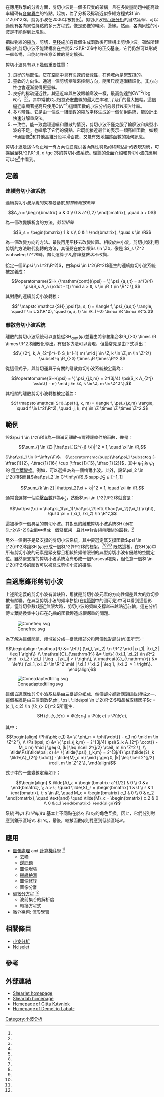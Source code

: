 {{expert|time=2015-01-23T04:15:15+00:00}}
在應用數學的分析方面，剪切小波是一個多尺度的架構，且在多變量問題中能高效率編碼有[[各向異性|各向異性]]的特點。起初，為了分析及稀疏近似多維方程式<math>f \in L^2(\R^2)</math>，剪切小波在2006年被提出<ref name=shearletsintroduction/>。剪切小波是[[小波分析|小波分析]]的自然延伸，可以適應有各向異性特點的多元方程式，像是影像的輪廓、邊緣。然而，各向同性的小波是不能得到此現象。

把拋物線的[[縮放|縮放]]、剪切、[[平移|平移]]施加在數個生成函數後可建構出剪切小波。雖然所建構出的剪切小波不能建構出在空間<math>L^2(\R^2)</math>中的正交基底，它們仍然可以形成一個架構，且能允許任意函數的穩定擴張。

剪切小波具有以下幾個重要性質：
#良好的局部性。它在空間中具有快速的衰減性，在頻域內是緊支撐的。
#靈敏的方向性。通過一個剪切矩陣來控制方向，隨著尺度逐漸精細化，其方向性也會逐漸變得更靈敏。
#良好的稀疏逼近性。其逼近率與曲波跟輪廓波一樣，最高能達到<math>C N^{-2} (\log N)^3</math>。<ref name=shearletsparsebandlim/><ref name=shearletsparsecompact/>。其中常數<math>C</math>只根據奇數曲線的最大曲率和<math>f</math>, <math>f^{'}</math>及<math>f^{''}</math>的最大振幅。這個逼近率顯著提高只使用<math>O(N^{-1})</math>這類函數的小波分析的最佳<math>N</math>項估計率。
#多方辨性。它是由一個或一組函數的縮放平移生成的一個仿射系統，能設計出快速分解重設法。
#一致性。能一致處理連續和離散的情況，剪切小波不僅克服了輪廓波和典型小波的不足，也繼承了它們的優點。它既能接近最佳的表示一類高維函數，如類卡通圖像<ref name=cartoonbenchmark/>和其他高維分段平滑函數，又能有效地描述函數的幾何訊息。

剪切小波是迄今為止唯一有方向性且提供各向異性特點的稀疏估計的表現系統，可擴展至<math>L^2(\R^d), d \ge 2</math>的剪切小波系統。理論的全面介紹和剪切小波的應用可以在<ref name=shearletbook/>中看到。

== 定義 ==

=== 連續剪切小波系統===

{{multiple image
 | direction = vertical
 | footer = 拋物線縮放和剪切的幾何效果，使用一些不同參數a和 s.
 | image1 = shearletscaling.gif
 | alt1 = Parabolic scaling
 | image2 = shearletshearing.gif
 | alt2 = Shearing
 }}

連續剪切小波系統的架構是基於''拋物線縮放矩陣''

:<math> A_a = \begin{bmatrix} a & 0 \\ 0 & a^{1/2} \end{bmatrix}, \quad a > 0 </math>

為一個改變解析度的方法。''剪切矩陣''

:<math> S_s = \begin{bmatrix} 1 & s \\ 0 & 1 \end{bmatrix}, \quad s \in \R </math>

為一個改變方向的方法。最後再用平移去改變位置。相較於曲小波，剪切小波利用剪切的方法取代旋轉的方法，其優點在於如果<math>s \in \Z</math>，像是 <math> S_s \Z^2 \subseteq \Z^2 </math>時，剪切運算子<math>S_s</math>會讓整數格不改變。

給定一個<math>\psi \in L^2(\R^2)</math>，由<math>\psi \in L^2(\R^2)</math>產生的連續剪切小波系統被定義成：

:<math> \operatorname{SH}_{\mathrm{cont}}(\psi) = \{ \psi_{a,s,t} = a^{3/4} \psi(S_s A_a (\cdot - t)) \mid a > 0, s \in \R, t \in \R^2 \}, </math>

其對應的連續剪切小波轉換：

:<math> f \mapsto \mathcal{SH}_\psi f(a, s, t) = \langle f, \psi_{a,s,t} \rangle, \quad f \in L^2(\R^2), \quad (a, s, t) \in \R_{>0} \times \R \times \R^2. </math>

=== 離散剪切小波系統 ===

離散的剪切小波系統可以直接從<math>\operatorname{SH}_{\mathrm{cont}}(\psi)</math>並藉由將參數集合<math>\R_{>0} \times \R \times \R^2.</math>離散化導出。有很多方法可以實現，但最常見是由下式導出：

:<math> \{ (2^j, k, A_{2^j}^{-1} S_k^{-1} m) \mid j \in \Z, k \in \Z, m \in \Z^2\} \subseteq \R_{>0} \times \R \times \R^2. </math>

從這個式子，與剪切運算子有關的離散剪切小波系統被定義為：

:<math> \operatorname{SH}(\psi) = \{ \psi_{j,k,m} = 2^{3j/4} \psi(S_k A_{2^j} \cdot{} - m) \mid j \in \Z, k \in \Z, m \in \Z^2 \}, </math>

其相關的離散剪切小波轉換被定義為：

:<math> f \mapsto \mathcal{SH}_\psi f(j, k, m) = \langle f, \psi_{j,k,m} \rangle, \quad f \in L^2(\R^2), \quad (j, k, m) \in \Z \times \Z \times \Z^2. </math>

== 範例 ==

{{multiple image
 | direction = horizontal
 | image1 = Classshearsupp.svg
 | alt1 = Classical shearlet frequency support
 | caption1 = 典型剪切小波所產生之梯形頻率.
 | image2 = Classsheartiling.svg
 | alt2 = Classical shearlet frequency tiling
 | caption2 = 典型離散剪切小波系統的頻率拼接.
 }}

設<math>\psi_1 \in L^2(\R)</math>為一個滿足離散卡爾德龍條件的函數，像是：

:<math>\sum_{j \in \Z} |\hat\psi_1(2^{-j} \xi)|^2 = 1, \quad \xi \in \R,</math>

<math>\hat\psi_1 \in C^\infty(\R)</math>， <math>\operatorname{supp}\hat\psi_1 \subseteq [-\tfrac{1}{2}, -\tfrac{1}{16}] \cup [\tfrac{1}{16}, \tfrac{1}{2}]</math>，其中
<math>\hat\psi_1</math> 為 <math>\psi_1</math> 的 [[傅立葉變換|傅立葉變換]]。例如，可以選擇<math>\psi_1</math>為一個梅爾小波。此外，設<math>\psi_2 \in L^2(\R)</math>而且<math>\hat\psi_2 \in C^\infty(\R),</math> <math>\operatorname{supp}\hat\psi_2 \subseteq [-1, 1]</math>

:<math>\sum_{k \in Z} |\hat\psi_2(\xi + k)|^2 = 1, \quad \xi \in \R.</math>

通常會選擇一個[[沖擊函數|沖擊函數]]作為<math>\hat \psi_2</math>，然後<math>\psi \in L^2(\R^2)</math>就會是：

:<math>\hat\psi(\xi) = \hat\psi_1(\xi_1) \hat\psi_2\left( \tfrac{\xi_2}{\xi_1} \right), \quad \xi = (\xi_1, \xi_2) \in \R^2,</math>

這被稱作一個典型的剪切小波。其對應的離散剪切小波系統<math>\operatorname{SH}(\psi)</math>在<math>L^2(\R^2)</math>空間中構成一個緊框架，且其中包含頻帶限制的函數。<ref name=shearletbook/>

另外一個例子是緊支撐的剪切小波系統，其中要選定緊支撐函數<math>\psi \in L^2(\R^2)</math>讓<math>\operatorname{SH}(\psi)</math>形成一個<math>L^2(\R^2)</math>的框架。<ref name=shearletsparsecompact/><ref name=shearletcompact/><ref name=shearlets3dalpha/><ref name=VideoTextPur/>
既然這樣，在<math>\operatorname{SH}(\psi)</math>中所有剪切小波的元素是緊支撐且相較於頻帶限制的典型剪切小波有優越的空間定位。雖然緊支撐的剪切小波系統沒有形成一個Parseval框架，但任意一個<math>f \in L^2(\R^2)</math>的函數可以被寫成剪切小波的擴張。

== 自適應錐形剪切小波 ==

上述所定義的剪切小波有其缺陷，那就是剪切小波元素的方向性偏差與大的剪切參數有關聯。在典型剪切小波的頻率拼接(在[[#範例|#範例]]中的圖可見)中可以看到這個影響，當剪切參數<math>s</math>趨近無限大時，剪切小波的頻率支撐越來越貼近<math>\xi_2</math>軸，這在分析傅立葉變換集中分布在<math>\xi_2</math>軸的函數時造成很嚴重的問題。

[[File:Conefreq.svg|thumb]]

為了解決這個問題，頻域被分成一個低頻部分和兩個錐形部分(如圖所示)：

:<math> \begin{align}
\mathcal{R} &= \left\{ (\xi_1, \xi_2) \in \R^2 \mid |\xi_1|, |\xi_2| \leq 1 \right\}, \\
\mathcal{C}_{\mathrm{h}} &= \left\{ (\xi_1, \xi_2) \in \R^2 \mid | \xi_2 / \xi_1 | \leq 1, |\xi_1| > 1 \right\}, \\
\mathcal{C}_{\mathrm{v}} &= \left\{ (\xi_1, \xi_2) \in \R^2 \mid | \xi_1 / \xi_2 | \leq 1, |\xi_2| > 1 \right\}.
\end{align} </math>

[[File:Coneadaptedtiling.svg|thumb]]

這個自適應性剪切小波系統是由三個部分組成，每個部分都對應到這些頻域之一，這個系統是由三個函數<math> \phi, \psi, \tilde\psi \in L^2(\R^2)</math>和晶格取樣因子<math>c = (c_1, c_2) \in (\R_{> 0})^2:</math>所產生，

:<math> \operatorname{SH}(\phi, \psi, \tilde\psi; c) = \Phi(\phi; c_1) \cup \Psi(\psi; c) \cup \tilde\Psi(\tilde\psi; c), </math>

其中：

:<math> \begin{align}
\Phi(\phi; c_1) &= \{ \phi_m = \phi(\cdot{} - c_1 m) \mid m \in \Z^2 \}, \\
\Psi(\psi; c) &= \{ \psi_{j,k,m} = 2^{3j/4} \psi(S_k A_{2^j} \cdot{} - M_c m) \mid j \geq 0, |k| \leq \lceil 2^{j/2} \rceil, m \in \Z^2 \}, \\
\tilde\Psi(\tilde\psi; c) &= \{ \tilde{\psi}_{j,k,m} = 2^{3j/4} \psi(\tilde{S}_k \tilde{A}_{2^j} \cdot{} - \tilde{M}_c m) \mid j \geq 0, |k| \leq \lceil 2^{j/2} \rceil, m \in \Z^2 \},
\end{align} </math>

式子中的一些變數定義如下；

:<math> 
\begin{align}
& \tilde{A}_a = \begin{bmatrix} a^{1/2} & 0 \\ 0 & a \end{bmatrix}, \; a > 0, \quad 
\tilde{S}_s = \begin{bmatrix} 1 & 0 \\ s & 1 \end{bmatrix}, \; s \in \R, \quad
M_c = \begin{bmatrix} c_1 & 0 \\ 0 & c_2 \end{bmatrix}, \quad  \text{and} \quad \tilde{M}_c = \begin{bmatrix} c_2 & 0 \\ 0 & c_1 \end{bmatrix}.
\end{align}</math>

系統<math>\Psi(\psi)</math> 和 <math>\tilde\Psi(\tilde\psi)</math>ru 基本上不同點在於<math>x_1</math> 和 <math>x_2</math>的角色互換。因此，它們分別對應到錐形區域<math>\mathcal{C}_{\mathrm{h}}</math> 和 <math>\mathcal{C}_{\mathrm{v}}</math>，最後，縮放函數<math>\phi</math>則對應到低頻區域<math>\mathcal{R}</math>。


== 應用 ==

* [[圖像處理|圖像處理]] and [[計算機科學|計算機科學]] <ref name=shearletbook/>
** 去噪
** [[逆問題|逆問題]]
** 圖像增強
** [[邊緣檢測|邊緣檢測]]
** [[圖像修復|圖像修復]]
** 圖像分離
* [[偏微分方程|偏微分方程]] <ref name=shearletbook/>
** 波前集合的解析度
** 轉換方程式
* [[微分幾何|微分幾何]]: 流形學習

== 相關條目 ==
* [[小波分析|小波分析]]
* [[Noiselet|Noiselet]]

== 參考 ==
{{reflist|refs=
<ref name=shearletbook>Kutyniok, Gitta, and Demetrio Labate, eds. ''Shearlets: Multiscale analysis for multivariate data''. Springer, 2012, ISBN 0-8176-8315-1</ref>
<ref name=shearletcompact>Kittipoom, Pisamai, Gitta Kutyniok, and Wang-Q Lim. "Construction of compactly supported shearlet frames." Constructive Approximation '''35.1''' (2012): 21–72.
{{PDFlink|[http://arxiv.org/pdf/1003.5481.pdf PDF]}}</ref>
<ref name=shearletsparsebandlim>Guo, Kanghui, and Demetrio Labate. "Optimally sparse multidimensional representation using shearlets." SIAM Journal on Mathematical Analysis '''39.1''' (2007): 298–318.
{{PDFlink|[http://www3.math.tu-berlin.de/numerik/mt/mt/www.shearlet.org/papers/OSMRuS.pdf PDF]}}</ref>
<ref name=shearletsparsecompact>Kutyniok, Gitta, and Wang-Q Lim. "Compactly supported shearlets are optimally sparse." Journal of Approximation Theory '''163.11''' (2011): 1564–1589.
{{PDFlink|[http://www.math.tu-berlin.de/fileadmin/i26_fg-kutyniok/wangQ/paper/JAT-D-10-00168_final.pdf PDF]}}</ref>
<ref name=shearlets3dalpha>Kutyniok, Gitta, Jakob Lemvig, and Wang-Q Lim. "Optimally sparse approximations of 3D functions by compactly supported shearlet frames." SIAM Journal on Mathematical Analysis '''44.4''' (2012): 2962–3017.
{{PDFlink|[http://arxiv.org/pdf/1109.5993.pdf PDF]}}</ref>
<ref name=shearletsintroduction>Guo, Kanghui, Gitta Kutyniok, and Demetrio Labate. "Sparse multidimensional representations using anisotropic dilation and shear operators." Wavelets and Splines (Athens, GA, 2005), G. Chen and MJ Lai, eds., Nashboro Press, Nashville, TN (2006): 189–201.
{{PDFlink|[http://www3.math.tu-berlin.de/numerik/mt/mt/www.shearlet.org/papers/SMRuADaSO.pdf PDF]}}</ref>
<ref name=VideoTextPur>Purnendu Banerjee and B. B. Chaudhuri, “Video Text Localization using Wavelet and Shearlet Transforms”, In Proc. SPIE 9021, Document Recognition and Retrieval XXI, 2014 (doi:10.1117/12.2036077).{{PDFlink|[http://arxiv.org/ftp/arxiv/papers/1307/1307.4990.pdf PDF]}}</ref>
<ref name=cartoonbenchmark>Donoho, David Leigh. "Sparse components of images and optimal atomic decompositions." Constructive Approximation '''17.3''' (2001): 353–382.
{{PDFlink|[http://stats.stanford.edu/~donoho/Reports/1998/SCA.pdf PDF]}}</ref>
}}



== 外部連結 ==
* [http://www.shearlet.org/ Shearlet homepage] {{Wayback|url=http://www.shearlet.org/ |date=20201026040225 }}
* [http://www.shearlab.org/ Shearlab homepage] {{Wayback|url=http://www.shearlab.org/ |date=20201021132129 }}
* [http://www.math.tu-berlin.de/fachgebiete_ag_modnumdiff/angewandtefunktionalanalysis/v-menue/mitarbeiter/kutyniok/v-menue/home/parameter/en/ Homepage of Gitta Kutyniok] {{Wayback|url=http://www.math.tu-berlin.de/fachgebiete_ag_modnumdiff/angewandtefunktionalanalysis/v-menue/mitarbeiter/kutyniok/v-menue/home/parameter/en/ |date=20180223064954 }}
* [http://www.math.uh.edu/~dlabate/ Homepage of Demetrio Labate] {{Wayback|url=http://www.math.uh.edu/~dlabate/ |date=20170313125823 }}

[[Category:小波分析|Category:小波分析]]
